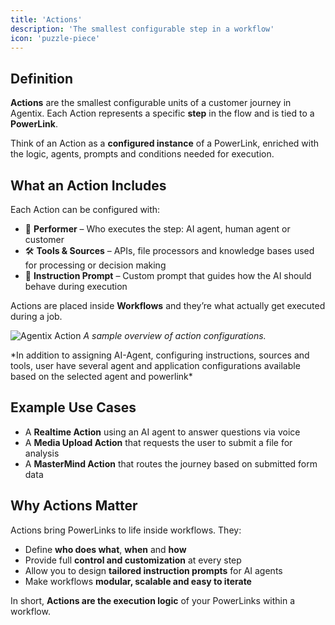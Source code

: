 ```yaml
---
title: 'Actions'
description: 'The smallest configurable step in a workflow'
icon: 'puzzle-piece'
---
```


## Definition
**Actions** are the smallest configurable units of a customer journey in Agentix. Each Action represents a specific **step** in the flow and is tied to a **PowerLink**.

Think of an Action as a **configured instance** of a PowerLink, enriched with the logic, agents, prompts and conditions needed for execution.

## What an Action Includes

Each Action can be configured with:

- 👤 **Performer** – Who executes the step: AI agent, human agent or customer  
- 🛠️ **Tools & Sources** – APIs, file processors and knowledge bases used for processing or decision making  
- 🧠 **Instruction Prompt** – Custom prompt that guides how the AI should behave during execution  

Actions are placed inside **Workflows** and they’re what actually get executed during a job.

![Agentix Action](/user-guide/images/configure-action.png "Agentix Action")
*A sample overview of action configurations.*

<Note>
*In addition to assigning AI-Agent, configuring instructions, sources and tools, user have several agent and application configurations available based on the selected agent and powerlink*
</Note>

## Example Use Cases

- A **Realtime Action** using an AI agent to answer questions via voice  
- A **Media Upload Action** that requests the user to submit a file for analysis  
- A **MasterMind Action** that routes the journey based on submitted form data  

## Why Actions Matter

Actions bring PowerLinks to life inside workflows. They:

- Define **who does what**, **when** and **how**  
- Provide full **control and customization** at every step  
- Allow you to design **tailored instruction prompts** for AI agents  
- Make workflows **modular, scalable and easy to iterate**  

In short, **Actions are the execution logic** of your PowerLinks within a workflow.